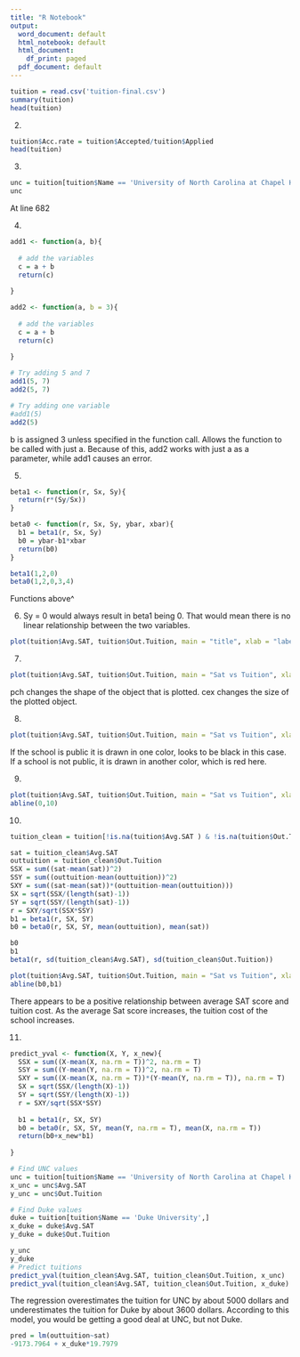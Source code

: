 ---
title: "R Notebook"
output:
  word_document: default
  html_notebook: default
  html_document:
    df_print: paged
  pdf_document: default
---

```{r}
tuition = read.csv('tuition-final.csv')
summary(tuition)
head(tuition)
```




2)
```{r}
tuition$Acc.rate = tuition$Accepted/tuition$Applied
head(tuition)
```

3)
```{r}
unc = tuition[tuition$Name == 'University of North Carolina at Chapel Hill',]
unc
```
At line 682



4)
```{r}
add1 <- function(a, b){
  
  # add the variables
  c = a + b
  return(c)
  
}

add2 <- function(a, b = 3){
  
  # add the variables
  c = a + b
  return(c)
  
}

# Try adding 5 and 7
add1(5, 7)
add2(5, 7)

# Try adding one variable
#add1(5)
add2(5)
```
b is assigned 3 unless specified in the function call. Allows the function to be called with just a. Because of this, add2 works with just a as a parameter, while add1 causes an error.





5)
```{r}
beta1 <- function(r, Sx, Sy){
  return(r*(Sy/Sx))
}

beta0 <- function(r, Sx, Sy, ybar, xbar){
  b1 = beta1(r, Sx, Sy)
  b0 = ybar-b1*xbar
  return(b0)
}

beta1(1,2,0)
beta0(1,2,0,3,4)
```
Functions above^



6) Sy = 0 would always result in beta1 being 0. That would mean there is no linear relationship between the two variables.




```{r}
plot(tuition$Avg.SAT, tuition$Out.Tuition, main = "title", xlab = "label", ylab = "label", pch = 7, cex = 2, col = "blue")
```
7)
```{r}
plot(tuition$Avg.SAT, tuition$Out.Tuition, main = "Sat vs Tuition", xlab = "Average Sat Score", ylab = "Tuiton ($)", pch = 1, cex = 0.5, col = "blue")
```
pch changes the shape of the object that is plotted. cex changes the size of the plotted object.




8)
```{r}
plot(tuition$Avg.SAT, tuition$Out.Tuition, main = "Sat vs Tuition", xlab = "Average Sat Score", ylab = "Tuiton ($)", pch = 1, cex = 0.5, col = tuition$Public)
```
If the school is public it is drawn in one color, looks to be black in this case. If a school is not public, it is drawn in another color, which is red here.





9)
```{r}
plot(tuition$Avg.SAT, tuition$Out.Tuition, main = "Sat vs Tuition", xlab = "Average Sat Score", ylab = "Tuiton ($)", pch = 1, cex = 0.5, col = tuition$Public)
abline(0,10)
```





10)
```{r}
tuition_clean = tuition[!is.na(tuition$Avg.SAT ) & !is.na(tuition$Out.Tuition),]

sat = tuition_clean$Avg.SAT
outtuition = tuition_clean$Out.Tuition
SSX = sum((sat-mean(sat))^2)
SSY = sum((outtuition-mean(outtuition))^2)
SXY = sum((sat-mean(sat))*(outtuition-mean(outtuition)))
SX = sqrt(SSX/(length(sat)-1))
SY = sqrt(SSY/(length(sat)-1))
r = SXY/sqrt(SSX*SSY)
b1 = beta1(r, SX, SY)
b0 = beta0(r, SX, SY, mean(outtuition), mean(sat))

b0
b1
beta1(r, sd(tuition_clean$Avg.SAT), sd(tuition_clean$Out.Tuition))

plot(tuition$Avg.SAT, tuition$Out.Tuition, main = "Sat vs Tuition", xlab = "Average Sat Score", ylab = "Tuiton ($)", pch = 1, cex = 0.5, col = tuition$Public)
abline(b0,b1)
```

There appears to be a positive relationship between average SAT score and tuition cost. As the average Sat score increases, the tuition cost of the school increases.






11)
```{r}
predict_yval <- function(X, Y, x_new){
  SSX = sum((X-mean(X, na.rm = T))^2, na.rm = T)
  SSY = sum((Y-mean(Y, na.rm = T))^2, na.rm = T)
  SXY = sum((X-mean(X, na.rm = T))*(Y-mean(Y, na.rm = T)), na.rm = T)
  SX = sqrt(SSX/(length(X)-1))
  SY = sqrt(SSY/(length(X)-1))
  r = SXY/sqrt(SSX*SSY)
  
  b1 = beta1(r, SX, SY)
  b0 = beta0(r, SX, SY, mean(Y, na.rm = T), mean(X, na.rm = T))
  return(b0+x_new*b1)
  
}
```


```{r}
# Find UNC values
unc = tuition[tuition$Name == 'University of North Carolina at Chapel Hill',]
x_unc = unc$Avg.SAT
y_unc = unc$Out.Tuition

# Find Duke values
duke = tuition[tuition$Name == 'Duke University',]
x_duke = duke$Avg.SAT
y_duke = duke$Out.Tuition

y_unc
y_duke
# Predict tuitions
predict_yval(tuition_clean$Avg.SAT, tuition_clean$Out.Tuition, x_unc)
predict_yval(tuition_clean$Avg.SAT, tuition_clean$Out.Tuition, x_duke)
```
The regression overestimates the tuition for UNC by about 5000 dollars and underestimates the tuition for Duke by about 3600 dollars. According to this model, you would be getting a good deal at UNC, but not Duke.




```{r}
pred = lm(outtuition~sat)
-9173.7964 + x_duke*19.7979
```

